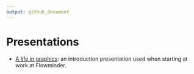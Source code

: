```yaml
---
output: github_document
---
```


# Presentations

- [A life in graphics](20181005-intro-presentation/introPresentation.html): an introduction presentation used when starting at work at Flowminder.
